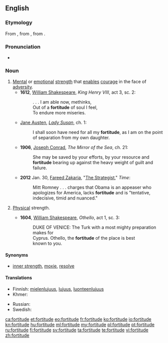 ==English==

===Etymology===
From {{etyl|fro|en}}, from {{etyl|la|en}} {{term|fortitudo|fortitūdō|bravery, strength|lang=la}}, from {{term|fortis||brave, strong|lang=la}}.

===Pronunciation===
* {{a|RP}} {{IPA|/ˈfɔːtɪtjuːd/}}

===Noun===
{{en-noun}}

# [[mental|Mental]] or [[emotional]] [[strength]] that [[enable]]s [[courage]] in the face of [[adversity]].
#* '''1612''', [[w:William Shakespeare|William Shakespeare]], ''King Henry VIII'', act 3, sc. 2:
#*: . . . I am able now, methinks,
#*: Out of a '''fortitude''' of soul I feel,
#*: To endure more miseries.
#* {{circa|1794}} [[w:Jane Austen|Jane Austen]], ''[[w:Lady Susan|Lady Susan]]'', ch. 1:
#*: I shall soon have need for all my '''fortitude''', as I am on the point of separation from my own daughter.
#* '''1906''', [[w:Joseph Conrad|Joseph Conrad]], ''The Mirror of the Sea'', ch. 21:
#*: She may be saved by your efforts, by your resource and '''fortitude''' bearing up against the heavy weight of guilt and failure.
#* '''2012 ''' Jan. 30, [[w:Fareed Zakaria|Fareed Zakaria]], "[http://www.time.com/time/magazine/article/0,9171,2104842,00.html The Strategist]," ''Time'':
#*: Mitt Romney . . . charges that Obama is an appeaser who apologizes for America, lacks '''fortitude''' and is "tentative, indecisive, timid and nuanced."
# {{context|archaic|lang=en}} [[physical|Physical]] strength.
#* '''1604''', [[w:William Shakespeare|William Shakespeare]], ''Othello'', act 1, sc. 3:
#*: DUKE OF VENICE: The Turk with a most mighty preparation makes for
#*: Cyprus. Othello, the '''fortitude''' of the place is best
#*: known to you.

====Synonyms====
* {{sense|mental or emotional strength}} [[inner strength]], [[moxie]], [[resolve]]

====Translations====
{{trans-top|mental or emotional strength}}
* Finnish: [[mielenlujuus]], [[lujuus]], [[luonteenlujuus]]
* Khmer: {{t-|km|ចិត្ដអត់ធ្មត់|tr=jət ɑt tmʊət|sc=Khmr}}
{{trans-mid}}
* Russian: {{t-|ru|сила духа|f}}
* Swedish: {{t+|sv|tapperhet}}
{{trans-bottom}}

[[ca:fortitude]]
[[et:fortitude]]
[[eo:fortitude]]
[[fr:fortitude]]
[[ko:fortitude]]
[[io:fortitude]]
[[kn:fortitude]]
[[hu:fortitude]]
[[ml:fortitude]]
[[my:fortitude]]
[[pl:fortitude]]
[[pt:fortitude]]
[[ru:fortitude]]
[[fi:fortitude]]
[[sv:fortitude]]
[[ta:fortitude]]
[[te:fortitude]]
[[vi:fortitude]]
[[zh:fortitude]]